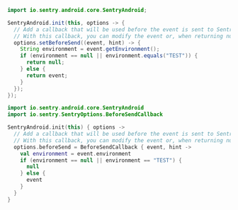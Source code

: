 ```java
import io.sentry.android.core.SentryAndroid;

SentryAndroid.init(this, options -> {
  // Add a callback that will be used before the event is sent to Sentry.
  // With this callback, you can modify the event or, when returning null, also discard the event.
  options.setBeforeSend((event, hint) -> {
    String environment = event.getEnvironment();
    if (environment == null || environment.equals("TEST")) {
      return null;
    } else {
      return event;
    }
  });
});
```

```kotlin
import io.sentry.android.core.SentryAndroid
import io.sentry.SentryOptions.BeforeSendCallback

SentryAndroid.init(this) { options ->
  // Add a callback that will be used before the event is sent to Sentry.
  // With this callback, you can modify the event or, when returning null, also discard the event.
  options.beforeSend = BeforeSendCallback { event, hint ->
    val environment = event.environment
    if (environment == null || environment == "TEST") {
      null
    } else {
      event
    }
  }
}
```
